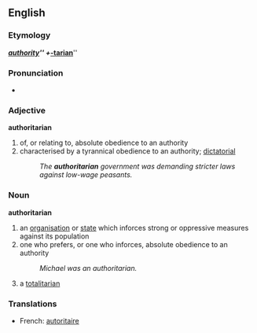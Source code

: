 == English ==
{{wikipedia}}
=== Etymology ===
{{E.}} '''''[[authority]]''''' + '''''[[-tarian]]'''''

=== Pronunciation ===
*{{AHD|ô-thŏr'ĭ-târ'ē-ən}}

=== Adjective ===
'''authoritarian'''
#of, or relating to, absolute obedience to an authority
#characterised by a tyrannical obedience to an authority; [[dictatorial]]
#:''The '''authoritarian''' government was demanding stricter laws against low-wage peasants.''

=== Noun ===
'''authoritarian'''
#an [[organisation]] or [[state]] which inforces strong or oppressive measures against its population
#one who prefers, or one who inforces, absolute obedience to an authority
#:''Michael was an authoritarian.''
#a [[totalitarian]]

=== Translations ===
*French: [[autoritaire]]